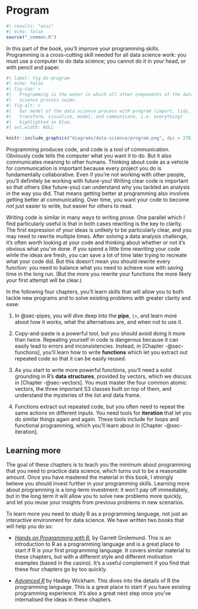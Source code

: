 # Program {#sec-program-intro .unnumbered}

```r
#| results: "asis"
#| echo: false
source("_common.R")
```

In this part of the book, you'll improve your programming skills.
Programming is a cross-cutting skill needed for all data science work: you must use a computer to do data science; you cannot do it in your head, or with pencil and paper.

```r
#| label: fig-ds-program
#| echo: false
#| fig-cap: >
#|   Programming is the water in which all other components of the data 
#|   science process swims.
#| fig-alt: >
#|   Our model of the data science process with program (import, tidy,
#|   transform, visualize, model, and communicate, i.e. everything) 
#|   highlighted in blue.
#| out.width: NULL

knitr::include_graphics("diagrams/data-science/program.png", dpi = 270)
```

Programming produces code, and code is a tool of communication.
Obviously code tells the computer what you want it to do.
But it also communicates meaning to other humans.
Thinking about code as a vehicle for communication is important because every project you do is fundamentally collaborative.
Even if you're not working with other people, you'll definitely be working with future-you!
Writing clear code is important so that others (like future-you) can understand why you tackled an analysis in the way you did.
That means getting better at programming also involves getting better at communicating.
Over time, you want your code to become not just easier to write, but easier for others to read.

Writing code is similar in many ways to writing prose.
One parallel which I find particularly useful is that in both cases rewriting is the key to clarity.
The first expression of your ideas is unlikely to be particularly clear, and you may need to rewrite multiple times.
After solving a data analysis challenge, it's often worth looking at your code and thinking about whether or not it's obvious what you've done.
If you spend a little time rewriting your code while the ideas are fresh, you can save a lot of time later trying to recreate what your code did.
But this doesn't mean you should rewrite every function: you need to balance what you need to achieve now with saving time in the long run.
(But the more you rewrite your functions the more likely your first attempt will be clear.)

In the following four chapters, you'll learn skills that will allow you to both tackle new programs and to solve existing problems with greater clarity and ease:

1.  In @sec-pipes, you will dive deep into the **pipe**, `|>`, and learn more about how it works, what the alternatives are, and when not to use it.

2.  Copy-and-paste is a powerful tool, but you should avoid doing it more than twice.
    Repeating yourself in code is dangerous because it can easily lead to errors and inconsistencies.
    Instead, in [Chapter -@sec-functions], you'll learn how to write **functions** which let you extract out repeated code so that it can be easily reused.

3.  As you start to write more powerful functions, you'll need a solid grounding in R's **data structures**, provided by vectors, which we discuss in [Chapter -@sec-vectors].
    You must master the four common atomic vectors, the three important S3 classes built on top of them, and understand the mysteries of the list and data frame.

4.  Functions extract out repeated code, but you often need to repeat the same actions on different inputs.
    You need tools for **iteration** that let you do similar things again and again.
    These tools include for loops and functional programming, which you'll learn about in [Chapter -@sec-iteration].

## Learning more

The goal of these chapters is to teach you the minimum about programming that you need to practice data science, which turns out to be a reasonable amount.
Once you have mastered the material in this book, I strongly believe you should invest further in your programming skills.
Learning more about programming is a long-term investment: it won't pay off immediately, but in the long term it will allow you to solve new problems more quickly, and let you reuse your insights from previous problems in new scenarios.

To learn more you need to study R as a programming language, not just an interactive environment for data science.
We have written two books that will help you do so:

-   [*Hands on Programming with R*](https://rstudio-education.github.io/hopr/), by Garrett Grolemund.
    This is an introduction to R as a programming language and is a great place to start if R is your first programming language.
    It covers similar material to these chapters, but with a different style and different motivation examples (based in the casino).
    It's a useful complement if you find that these four chapters go by too quickly.

-   [*Advanced R*](https://adv-r.hadley.nz/) by Hadley Wickham.
    This dives into the details of R the programming language.
    This is a great place to start if you have existing programming experience.
    It's also a great next step once you've internalised the ideas in these chapters.
